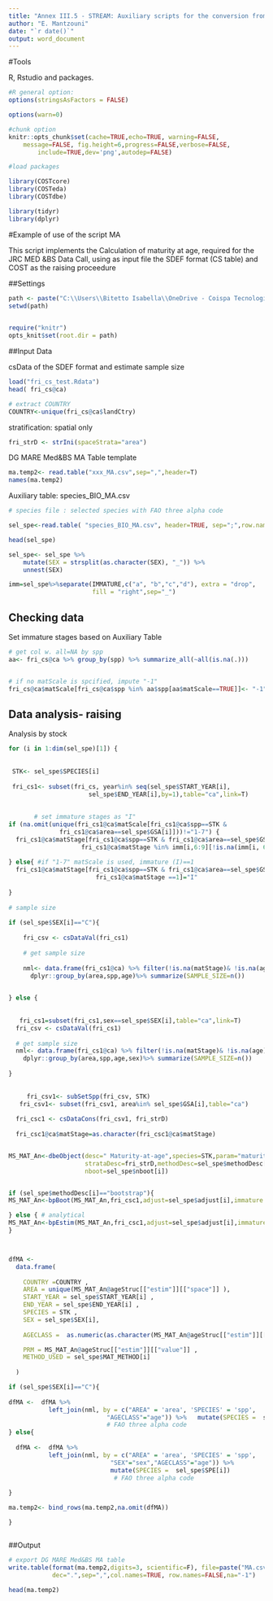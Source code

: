 ---
title: "Annex III.5 - STREAM: Auxiliary scripts for the conversion from the SDEF format to DG MARE Med&BS Data Call: Calculation of maturity at age using the COST methods (see COST User Manual- Chapter 12, for the full method description)"
author: "E. Mantzouni"
date: "`r date()`"
output: word_document
---



#Tools

R, Rstudio and packages.


```{r results='hide', message=FALSE, warning=FALSE}
#R general option:
options(stringsAsFactors = FALSE)

options(warn=0)

#chunk option
knitr::opts_chunk$set(cache=TRUE,echo=TRUE, warning=FALSE, 
	message=FALSE, fig.height=6,progress=FALSE,verbose=FALSE,
		include=TRUE,dev='png',autodep=FALSE)

#load packages

library(COSTcore)
library(COSTeda)
library(COSTdbe)

library(tidyr)
library(dplyr)
```


#Example of use of the script MA

This script implements the  Calculation of  maturity at age, 
required for the JRC  MED &BS Data Call, using as input file the SDEF format (CS table) and COST as the raising proceedure


##Settings

```{r data1}
path <- paste("C:\\Users\\Bitetto Isabella\\OneDrive - Coispa Tecnologia & Ricerca S.C.A.R.L\\MARE22\\STREAM\\FINAL REVISION OF DELIVERABLES\\SDEF_to_DG_MARE_MedBS", sep="") 
setwd(path)
  
```

```{r "setup", include=FALSE}
require("knitr")
opts_knit$set(root.dir = path)
```

##Input Data

csData of the SDEF format and estimate sample size

```{r data_in1}
load("fri_cs_test.Rdata")
head( fri_cs@ca)

# extract COUNTRY
COUNTRY<-unique(fri_cs@ca$landCtry)

```
 stratification: spatial only
```{r data_str}

fri_strD <- strIni(spaceStrata="area") 

```

DG MARE Med&BS MA Table template

```{r data_in2}


ma.temp2<- read.table("xxx_MA.csv",sep=",",header=T)
names(ma.temp2)
```


Auxiliary table:  species_BIO_MA.csv

```{r data_in3}

# species file : selected species with FAO three alpha code

sel_spe<-read.table( "species_BIO_MA.csv", header=TRUE, sep=";",row.names=NULL) 

head(sel_spe)

sel_spe<- sel_spe %>% 
    mutate(SEX = strsplit(as.character(SEX), "_")) %>% 
    unnest(SEX)

imm=sel_spe%>%separate(IMMATURE,c("a", "b","c","d"), extra = "drop", 
                       fill = "right",sep="_")


```



## Checking data


Set immature stages  based on Auxiliary Table 
```{r data_immature}


# get col w. all=NA by spp
aa<- fri_cs@ca %>% group_by(spp) %>% summarize_all(~all(is.na(.))) 


# if no matScale is spcified, impute "-1"
fri_cs@ca$matScale[fri_cs@ca$spp %in% aa$spp[aa$matScale==TRUE]]<- "-1"

```

## Data analysis- raising

Analysis by stock
```{r loop by stock}

for (i in 1:dim(sel_spe)[1]) {
  
 
 STK<- sel_spe$SPECIES[i]
 
 fri_cs1<- subset(fri_cs, year%in% seq(sel_spe$START_YEAR[i],
                      sel_spe$END_YEAR[i],by=1),table="ca",link=T)
  
    
       # set immature stages as "I" 
if (na.omit(unique(fri_cs1@ca$matScale[fri_cs1@ca$spp==STK & 
              fri_cs1@ca$area==sel_spe$GSA[i]]))!="1-7") {
  fri_cs1@ca$matStage[fri_cs1@ca$spp==STK & fri_cs1@ca$area==sel_spe$GSA[i] & 
                    fri_cs1@ca$matStage %in% imm[i,6:9][!is.na(imm[i, 6:9])]]="I"
  
} else{ #if "1-7" matScale is used, immature (I)==1
  fri_cs1@ca$matStage[fri_cs1@ca$spp==STK & fri_cs1@ca$area==sel_spe$GSA[i] & 
                        fri_cs1@ca$matStage ==1]="I"
  
}
   
# sample size
  
if (sel_spe$SEX[i]=="C"){
  
    fri_csv <- csDataVal(fri_cs1)
  
    # get sample size
    
    nml<- data.frame(fri_cs1@ca) %>% filter(!is.na(matStage)& !is.na(age))%>% 
      dplyr::group_by(area,spp,age)%>% summarize(SAMPLE_SIZE=n())
    

} else { 
   
  
   fri_cs1=subset(fri_cs1,sex==sel_spe$SEX[i],table="ca",link=T)
  fri_csv <- csDataVal(fri_cs1)
  
  # get sample size
  nml<- data.frame(fri_cs1@ca) %>% filter(!is.na(matStage)& !is.na(age))%>% 
    dplyr::group_by(area,spp,age,sex)%>% summarize(SAMPLE_SIZE=n())
 
}
  
  
     fri_csv1<- subSetSpp(fri_csv, STK)
   fri_csv1<- subset(fri_csv1, area%in% sel_spe$GSA[i],table="ca")
       
  fri_csc1 <- csDataCons(fri_csv1, fri_strD)
  
  fri_csc1@ca$matStage=as.character(fri_csc1@ca$matStage)


MS_MAT_An<-dbeObject(desc=" Maturity-at-age",species=STK,param="maturity",
                     strataDesc=fri_strD,methodDesc=sel_spe$methodDesc[i],
                     nboot=sel_spe$nboot[i])


if (sel_spe$methodDesc[i]=="bootstrap"){
MS_MAT_An<-bpBoot(MS_MAT_An,fri_csc1,adjust=sel_spe$adjust[i],immature.scale="I")

} else { # analytical
MS_MAT_An<-bpEstim(MS_MAT_An,fri_csc1,adjust=sel_spe$adjust[i],immature.scale="I")
}



dfMA <-
  data.frame(
    
    COUNTRY =COUNTRY ,
    AREA = unique(MS_MAT_An@ageStruc[["estim"]][["space"]] ),
    START_YEAR = sel_spe$START_YEAR[i] ,
    END_YEAR = sel_spe$END_YEAR[i] ,
    SPECIES = STK ,
    SEX = sel_spe$SEX[i],
    
    AGECLASS =  as.numeric(as.character(MS_MAT_An@ageStruc[["estim"]][["age"]] )),

    PRM = MS_MAT_An@ageStruc[["estim"]][["value"]] ,
    METHOD_USED = sel_spe$MAT_METHOD[i]
  
  )

if (sel_spe$SEX[i]=="C"){
  
dfMA <-  dfMA %>%
           left_join(nml, by = c("AREA" = 'area', 'SPECIES' = 'spp',
                           "AGECLASS"="age")) %>%   mutate(SPECIES =  sel_spe$SPE[i]) 
                           # FAO three alpha code 
} else{
  
  dfMA <-  dfMA %>%
           left_join(nml, by = c("AREA" = 'area', 'SPECIES' = 'spp', 
                            "SEX"="sex","AGECLASS"="age")) %>% 
                            mutate(SPECIES =  sel_spe$SPE[i])
                             # FAO three alpha code 
  
}

ma.temp2<- bind_rows(ma.temp2,na.omit(dfMA))

}



```

##Output

```{r data_ou1}

# export DG MARE Med&BS MA table
write.table(format(ma.temp2,digits=3, scientific=F), file=paste("MA.csv",sep=""),
            dec=".",sep=",",col.names=TRUE, row.names=FALSE,na="-1")

head(ma.temp2)
```



